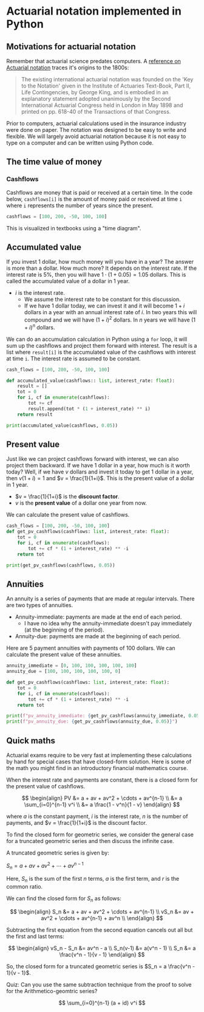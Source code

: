 

# Actuarial notation implemented in Python


## Motivations for actuarial notation

Remember that actuarial science predates computers. A [reference on Actuarial notation](https://www.casact.org/sites/default/files/database/proceed_proceed49_49123.pdf) traces it's origins to the 1800s:

> The existing international actuarial notation was founded on the 'Key to the
Notation' given in the Institute of Actuaries Text-Book, Part II, Life Contingencies, by George King, and is embodied in an explanatory statement
adopted unanimously by the Second International Actuarial Congress held in
London in May 1898 and printed on pp. 618-40 of the Transactions of that
Congress.

Prior to computers, actuarial calculations used in the insurance industry were done on paper. The notation was designed to be easy to write and flexible. We will largely avoid actuarial notation because it is not easy to type on a computer and can be written using Python code.

## The time value of money

### Cashflows

Cashflows are money that is paid or received at a certain time. In the code below, `cashflows[i]` is the amount of money paid or received at time `i` where `i` represents the number of years since the present.

```python
cashflows = [100, 200, -50, 100, 100]
```

This is visualized in textbooks using a "time diagram".


<TimeDiagram />

## Accumulated value

If you invest 1 dollar, how much money will you have in a year? The answer is more than a dollar. How much more? It depends on the interest rate. If the interest rate is 5%, then you will have $1 \cdot (1+ 0.05) = 1.05$ dollars. This is called the accumulated value of a dollar in 1 year.

* $i$ is the interest rate.
  * We assume the interest rate to be constant for this discussion.
  * If we have $1$ dollar today, we can invest it and it will become $1+i$ dollars in a year with an annual interest rate of $i$. In two years this will compound and we will have $(1+i)^2$ dollars. In $n$ years we will have $(1+i)^n$ dollars.

We can do an accumulation calculation in Python using a `for` loop, it will sum up the cashflows and project them forward with interest. The result is a list where `result[i]` is the accumulated value of the cashflows with interest at time `i`. The interest rate is assumed to be constant.

```python
cash_flows = [100, 200, -50, 100, 100]

def accumulated_value(cashflows:: list, interest_rate: float):
    result = []
    tot = 0
    for i, cf in enumerate(cashflows):
        tot += cf
        result.append(tot * (1 + interest_rate) ** i)
    return result

print(accumulated_value(cashflows, 0.05))
```

## Present value

Just like we can project cashflows forward with interest, we can also project them backward. If we have $1$ dollar in a year, how much is it worth today? Well, if we have $v$ dollars and invest it today to get $1$ dollar in a year, then $v(1+i) = 1$ and $v = \frac{1}{1+i}$. This is the present value of a dollar in 1 year.

* $v = \frac{1}{1+i}$ is the **discount factor**.
* $v$ is the **present value** of a dollar one year from now.

We can calculate the present value of cashflows.

```python
cash_flows = [100, 200, -50, 100, 100]
def get_pv_cashflows(cashflows: list, interest_rate: float):
    tot = 0
    for i, cf in enumerate(cashflows):
        tot += cf * (1 + interest_rate) ** -i
    return tot

print(get_pv_cashflows(cashflows, 0.05))
```

## Annuities

An annuity is a series of payments that are made at regular intervals. There are two types of annuities.

* Annuity-immediate: payments are made at the end of each period.
    * I have no idea why the annuity-immediate doesn't pay immediately (at the beginning of the period).
* Annuity-due: payments are made at the beginning of each period.

Here are 5 payment annuities with payments of 100 dollars. We can calculate the present value of these annuities.

```python
annuity_immediate = [0, 100, 100, 100, 100, 100]
annuity_due = [100, 100, 100, 100, 100, 0]

def get_pv_cashflows(cashflows: list, interest_rate: float):
    tot = 0
    for i, cf in enumerate(cashflows):
        tot += cf * (1 + interest_rate) ** -i
    return tot

print(f"pv_annuity_immediate: {get_pv_cashflows(annuity_immediate, 0.05)}")
print(f"pv_annuity_due: {get_pv_cashflows(annuity_due, 0.05)}")
```

## Quick maths

Actuarial exams require to be very fast at implementing these calculations by hand for special cases that have closed-form solution. Here is some of the math you might find in an introductory financial mathematics course. 

When the interest rate and payments are constant, there is a closed form for the present value of cashflows.

$$
\begin{align}
PV &= a + av + av^2 + \cdots + av^{n-1} \\
&= a \sum_{i=0}^{n-1} v^i \\
&= a \frac{1 - v^n}{1 - v}
\end{align}
$$

where $a$ is the constant payment, $i$ is the interest rate, $n$ is the number of payments, and $v = \frac{1}{1+i}$ is the discount factor.

To find the closed form for geometric series, we consider the general case for a truncated geometric series and then discuss the infinite case.

A truncated geometric series is given by:

$S_n = a + av + av^2 + \cdots + av^{n-1}$

Here, $S_n$ is the sum of the first $n$ terms, $a$ is the first term, and $r$ is the common ratio.

We can find the closed form for $S_n$ as follows:

$$
\begin{align}
S_n &= a + av + av^2 + \cdots + av^{n-1} \\
vS_n &= av + av^2 + \cdots + av^{n-1} + av^n \\
\end{align}
$$

Subtracting the first equation from the second equation cancels out all but the first and last terms:

$$
\begin{align}
vS_n - S_n &= av^n - a \\
S_n(v-1) &= a(v^n - 1) \\
S_n &= a \frac{v^n - 1}{v - 1}
\end{align}
$$

So, the closed form for a truncated geometric series is $S_n = a \frac{v^n - 1}{v - 1}$.

Quiz: Can you use the same subtraction technique from the proof to solve for the Arithmetico-geomtric series?

$$
\sum_{i=0}^{n-1} (a + id) v^i
$$